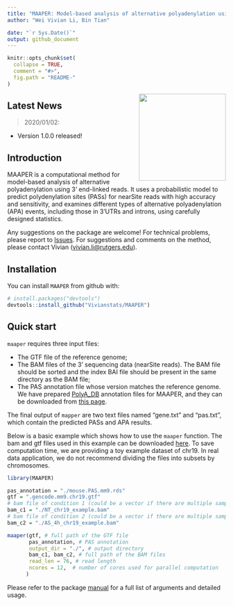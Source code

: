 ```yaml
---
title: "MAAPER: Model-based analysis of alternative polyadenylation using 3' end-linked reads"
author: "Wei Vivian Li, Bin Tian"

date: "`r Sys.Date()`"
output: github_document
---
```


<!-- README.md is generated from README.Rmd. Please edit that file -->

```r
knitr::opts_chunk$set(
  collapse = TRUE,
  comment = "#>",
  fig.path = "README-"
)
```

<img src="https://github.com/Vivianstats/data-pkg/raw/main/img/MAAPER.png" height="200" align="right" />

## Latest News

> 2020/01/02:

 + Version 1.0.0 released!

 
## Introduction

MAAPER is a computational method for model-based analysis of alternative polyadenylation using 3' end-linked reads. It uses a probabilistic model to predict polydenylation sites (PASs) for nearSite reads with high accuracy and sensitivity, and examines different types of alternative polyadenylation (APA) events, including those in 3'UTRs and introns, using carefully designed statistics. 

Any suggestions on the package are welcome! For technical problems, please report to [Issues](https://github.com/Vivianstats/MAAPER/issues). For suggestions and comments on the method, please contact Vivian (<vivian.li@rutgers.edu>). 

## Installation

You can install `MAAPER` from github with:

```r
# install.packages("devtools")
devtools::install_github("Vivianstats/MAAPER")
```

## Quick start

`maaper` requires three input files:

+ The GTF file of the reference genome;
+ The BAM files of the 3' sequencing data (nearSite reads). The BAM file should be sorted and the index BAI file should be present in the same directory as the BAM file;
+ The PAS annotation file whose version matches the reference genome. We have prepared [PolyA_DB](https://exon.apps.wistar.org/PolyA_DB/v3/) annotation files for MAAPER, and they can be downloaded from [this page](https://github.com/Vivianstats/data-pkg/tree/main/MAAPER/PolyA_DB).

The final output of `mapper` are two text files named "gene.txt" and "pas.txt", which contain the predicted PASs and APA results. 

Below is a basic example which shows how to use the `maaper` function. The bam and gtf files used in this example can be downloaded [here](https://github.com/Vivianstats/data-pkg/tree/main/MAAPER). To save computation time, we are providing a toy example dataset of chr19. In real data application, we do not recommend dividing the files into subsets by chromosomes.

```r
library(MAAPER)

pas_annotation = "./mouse.PAS.mm9.rds"
gtf = ".gencode.mm9.chr19.gtf"
# bam file of condition 1 (could be a vector if there are multiple samples)
bam_c1 = "./NT_chr19_example.bam"
# bam file of condition 2 (could be a vector if there are multiple samples)
bam_c2 = "./AS_4h_chr19_example.bam"

maaper(gtf, # full path of the GTF file
       pas_annotation, # PAS annotation
       output_dir = "./", # output directory
       bam_c1, bam_c2, # full path of the BAM files
       read_len = 76, # read length
       ncores = 12,  # number of cores used for parallel computation 
      )
```

Please refer to the package [manual](https://github.com/Vivianstats/MAAPER/blob/master/inst/docs/)
for a full list of arguments and detailed usage.
